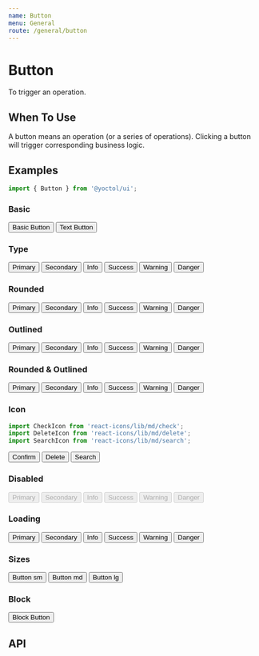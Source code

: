 ```yaml
---
name: Button
menu: General
route: /general/button
---
```





# Button

To trigger an operation.

## When To Use

A button means an operation (or a series of operations). Clicking a button will trigger corresponding business logic.

## Examples

```js
import { Button } from '@yoctol/ui';
```

### Basic

<Playground>
  <Button>Basic Button</Button>
  <Button text ml="2">Text Button</Button>
</Playground>

### Type

<Playground>
  <Button type="primary">Primary</Button>
  <Button type="secondary" ml="2">
    Secondary
  </Button>
  <Button type="info" ml="2">
    Info
  </Button>
  <Button type="success" ml="2">
    Success
  </Button>
  <Button type="warning" ml="2">
    Warning
  </Button>
  <Button type="danger" ml="2">
    Danger
  </Button>
</Playground>

### Rounded

<Playground>
  <Button type="primary" rounded>Primary</Button>
  <Button type="secondary" ml="2" rounded>
    Secondary
  </Button>
  <Button type="info" ml="2" rounded>
    Info
  </Button>
  <Button type="success" ml="2" rounded>
    Success
  </Button>
  <Button type="warning" ml="2" rounded>
    Warning
  </Button>
  <Button type="danger" ml="2" rounded>
    Danger
  </Button>
</Playground>

### Outlined

<Playground>
  <Button type="primary" outlined>Primary</Button>
  <Button type="secondary" ml="2" outlined>
    Secondary
  </Button>
  <Button type="info" ml="2" outlined>
    Info
  </Button>
  <Button type="success" ml="2" outlined>
    Success
  </Button>
  <Button type="warning" ml="2" outlined>
    Warning
  </Button>
  <Button type="danger" ml="2" outlined>
    Danger
  </Button>
</Playground>

### Rounded & Outlined

<Playground>
  <Button type="primary" rounded outlined>Primary</Button>
  <Button type="secondary" ml="2" rounded outlined>
    Secondary
  </Button>
  <Button type="info" ml="2" rounded outlined>
    Info
  </Button>
  <Button type="success" ml="2" rounded outlined>
    Success
  </Button>
  <Button type="warning" ml="2" rounded outlined>
    Warning
  </Button>
  <Button type="danger" ml="2" rounded outlined>
    Danger
  </Button>
</Playground>

### Icon

```js
import CheckIcon from 'react-icons/lib/md/check';
import DeleteIcon from 'react-icons/lib/md/delete';
import SearchIcon from 'react-icons/lib/md/search';
```

<Playground>
  <Button type="primary" icon={CheckIcon}>Confirm</Button>
  <Button type="danger" icon={DeleteIcon} ml="2">Delete</Button>
  <Button type="info" icon={SearchIcon} ml="2">Search</Button>
</Playground>


### Disabled

<Playground>
  <Button type="primary" disabled>Primary</Button>
  <Button type="secondary" ml="2" disabled>
    Secondary
  </Button>
  <Button type="info" ml="2" disabled>
    Info
  </Button>
  <Button type="success" ml="2" disabled>
    Success
  </Button>
  <Button type="warning" ml="2" disabled>
    Warning
  </Button>
  <Button type="danger" ml="2" disabled>
    Danger
  </Button>
</Playground>

### Loading

<Playground>
  <Button type="primary" loading>Primary</Button>
  <Button type="secondary" ml="2" loading>
    Secondary
  </Button>
  <Button type="info" ml="2" loading>
    Info
  </Button>
  <Button type="success" ml="2" loading>
    Success
  </Button>
  <Button type="warning" ml="2" loading>
    Warning
  </Button>
  <Button type="danger" ml="2" loading>
    Danger
  </Button>
</Playground>

### Sizes

<Playground>
  <Button size="sm">
    Button sm
  </Button>

  <Button ml={2}>
    Button md
  </Button>

  <Button ml={2} size="lg">
    Button lg
  </Button>
</Playground>

### Block

<Playground>
  <Button block>
    Block Button
  </Button>
</Playground>

## API

<PropsTable of={Button} />
